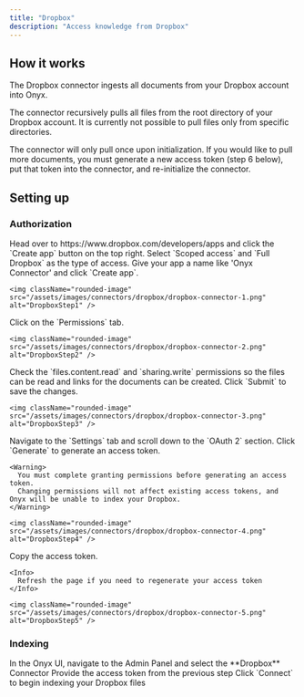 ```yaml
---
title: "Dropbox"
description: "Access knowledge from Dropbox"
---
```


## How it works

The Dropbox connector ingests all documents from your Dropbox account into Onyx.

The connector recursively pulls all files from the root directory of your Dropbox account.
It is currently not possible to pull files only from specific directories.

The connector will only pull once upon initialization. If you would like to pull more documents,
you must generate a new access token (step 6 below), put that token into the connector, and re-initialize the connector.

## Setting up

### Authorization

<Steps>
  <Step title="Create Dropbox app">
    Head over to https://www.dropbox.com/developers/apps and click the `Create app` button on the top right.
    Select `Scoped access` and `Full Dropbox` as the type of access.
    Give your app a name like 'Onyx Connector' and click `Create app`.

    <img className="rounded-image" src="/assets/images/connectors/dropbox/dropbox-connector-1.png" alt="DropboxStep1" />
  </Step>

  <Step title="Open Permissions">
    Click on the `Permissions` tab.

    <img className="rounded-image" src="/assets/images/connectors/dropbox/dropbox-connector-2.png" alt="DropboxStep2" />
  </Step>

  <Step title="Grant required scopes">
    Check the `files.content.read` and `sharing.write` permissions so the files can be read and links for the documents
    can be created. Click `Submit` to save the changes.

    <img className="rounded-image" src="/assets/images/connectors/dropbox/dropbox-connector-3.png" alt="DropboxStep3" />
  </Step>

  <Step title="Generate access token">
    Navigate to the `Settings` tab and scroll down to the `OAuth 2` section.
    Click `Generate` to generate an access token.

    <Warning>
      You must complete granting permissions before generating an access token.
      Changing permissions will not affect existing access tokens, and Onyx will be unable to index your Dropbox.
    </Warning>

    <img className="rounded-image" src="/assets/images/connectors/dropbox/dropbox-connector-4.png" alt="DropboxStep4" />
  </Step>

  <Step title="Copy access token">
    Copy the access token.

    <Info>
      Refresh the page if you need to regenerate your access token
    </Info>

    <img className="rounded-image" src="/assets/images/connectors/dropbox/dropbox-connector-5.png" alt="DropboxStep5" />
  </Step>
</Steps>

### Indexing

<Steps>
  <Step title="Open Dropbox connector">
    In the Onyx UI, navigate to the Admin Panel and select the **Dropbox** Connector
  </Step>

  <Step title="Enter access token">
    Provide the access token from the previous step
  </Step>

  <Step title="Start indexing">
    Click `Connect` to begin indexing your Dropbox files
  </Step>
</Steps>
